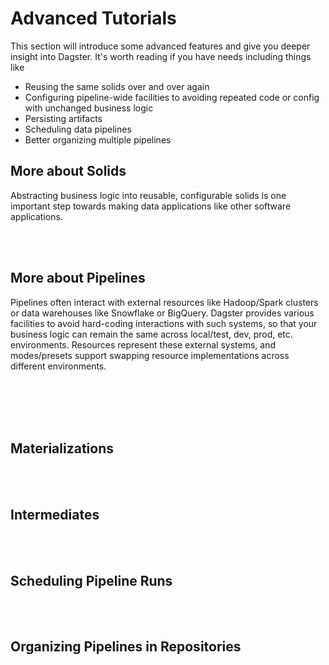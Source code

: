 

# Advanced Tutorials

This section will introduce some advanced features and give you deeper insight into Dagster. It's worth reading if you have needs including things like

- Reusing the same solids over and over again
- Configuring pipeline-wide facilities to avoiding repeated code or config with unchanged business logic
- Persisting artifacts
- Scheduling data pipelines
- Better organizing multiple pipelines

## More about Solids

Abstracting business logic into reusable, configurable solids is one
important step towards making data applications like other software
applications.

<ReusableSolids />
<br />

<CompositeSolids />

<br />

## More about Pipelines

Pipelines often interact with external resources like Hadoop/Spark clusters or data warehouses like Snowflake or BigQuery. Dagster provides various facilities to avoid hard-coding interactions with such systems, so that your business logic can remain the same across local/test, dev, prod, etc. environments. Resources represent these external systems, and modes/presets support swapping resource implementations across different environments.

<Resources />

<br />

<Modes />

<br />

<Presets />

<br />

<br />

## Materializations


<Materializations />

<br />

<br />

## Intermediates


<Intermediates />

<br />

<br />

## Scheduling Pipeline Runs


<Scheduling />

<br />

<br />

## Organizing Pipelines in Repositories


<Repositories />

<br />
